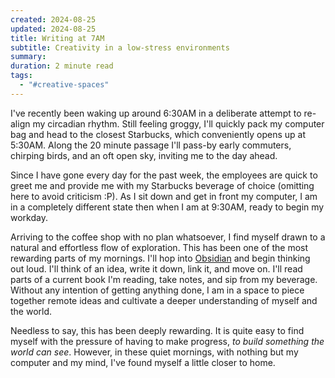 ```yaml
---
created: 2024-08-25
updated: 2024-08-25
title: Writing at 7AM
subtitle: Creativity in a low-stress environments
summary: 
duration: 2 minute read
tags:
  - "#creative-spaces"
---
```

I've recently been waking up around 6:30AM in a deliberate attempt to re-align my circadian rhythm. Still feeling groggy, I'll quickly pack my computer bag and head to the closest Starbucks, which conveniently opens up at 5:30AM. Along the 20 minute passage I'll pass-by early commuters, chirping birds, and an oft open sky, inviting me to the day ahead.

Since I have gone every day for the past week, the employees are quick to greet me and provide me with my Starbucks beverage of choice (omitting here to avoid criticism :P). As I sit down and get in front my computer, I am in a completely different state then when I am at 9:30AM, ready to begin my workday.

Arriving to the coffee shop with no plan whatsoever, I find myself drawn to a natural and effortless flow of exploration. This has been one of the most rewarding parts of my mornings. I'll hop into [Obsidian](https://obsidian.md/) and begin thinking out loud. I'll think of an idea, write it down, link it, and move on. I'll read parts of a current book I'm reading, take notes, and sip from my beverage. Without any intention of getting anything done, I am in a space to piece together remote ideas and cultivate a deeper understanding of myself and the world.

Needless to say, this has been deeply rewarding. It is quite easy to find myself with the pressure of having to make progress, *to build something the world can see*. However, in these quiet mornings, with nothing but my computer and my mind, I've found myself a little closer to home.